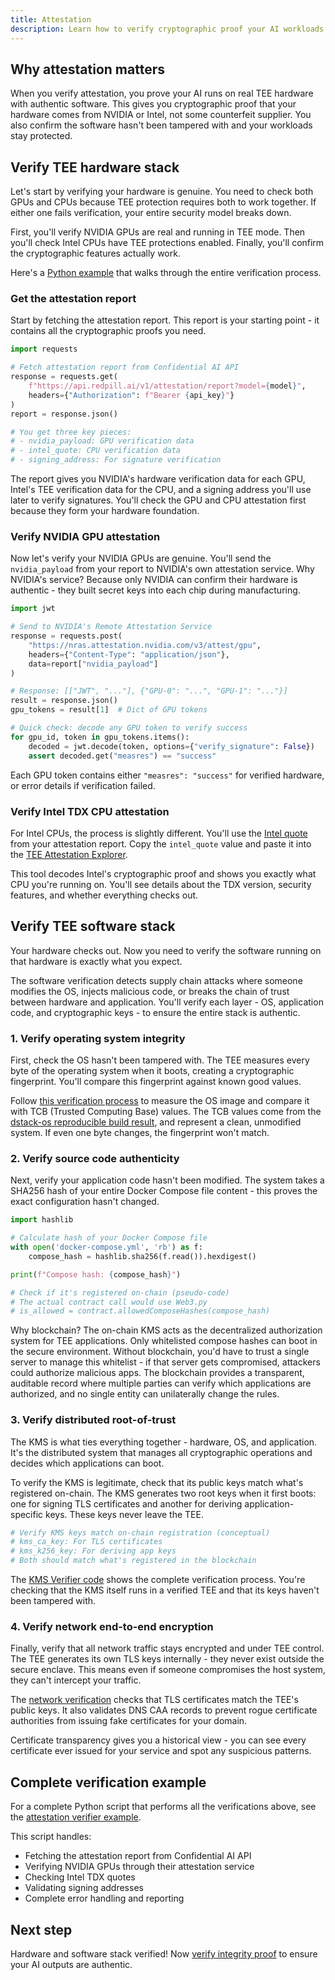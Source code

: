 ```yaml
---
title: Attestation
description: Learn how to verify cryptographic proof your AI workloads run in genuine TEE hardware with verified software
---
```


## Why attestation matters

When you verify attestation, you prove your AI runs on real TEE hardware with authentic software. This gives you cryptographic proof that your hardware comes from NVIDIA or Intel, not some counterfeit supplier. You also confirm the software hasn't been tampered with and your workloads stay protected.

## Verify TEE hardware stack

Let's start by verifying your hardware is genuine. You need to check both GPUs and CPUs because TEE protection requires both to work together. If either one fails verification, your entire security model breaks down.

First, you'll verify NVIDIA GPUs are real and running in TEE mode. Then you'll check Intel CPUs have TEE protections enabled. Finally, you'll confirm the cryptographic features actually work.

Here's a [Python example](https://github.com/Phala-Network/confidential-ai-verifier/blob/f606cf8675b6d920cdec49f46c5624cbcd7f2f16/examples/attestation_verifier.py) that walks through the entire verification process.

### Get the attestation report

Start by fetching the attestation report. This report is your starting point - it contains all the cryptographic proofs you need.

```python
import requests

# Fetch attestation report from Confidential AI API
response = requests.get(
    f"https://api.redpill.ai/v1/attestation/report?model={model}",
    headers={"Authorization": f"Bearer {api_key}"}
)
report = response.json()

# You get three key pieces:
# - nvidia_payload: GPU verification data
# - intel_quote: CPU verification data
# - signing_address: For signature verification
```

The report gives you NVIDIA's hardware verification data for each GPU, Intel's TEE verification data for the CPU, and a signing address you'll use later to verify signatures. You'll check the GPU and CPU attestation first because they form your hardware foundation.

### Verify NVIDIA GPU attestation

Now let's verify your NVIDIA GPUs are genuine. You'll send the `nvidia_payload` from your report to NVIDIA's own attestation service. Why NVIDIA's service? Because only NVIDIA can confirm their hardware is authentic - they built secret keys into each chip during manufacturing.

```python
import jwt

# Send to NVIDIA's Remote Attestation Service
response = requests.post(
    "https://nras.attestation.nvidia.com/v3/attest/gpu",
    headers={"Content-Type": "application/json"},
    data=report["nvidia_payload"]
)

# Response: [["JWT", "..."], {"GPU-0": "...", "GPU-1": "..."}]
result = response.json()
gpu_tokens = result[1]  # Dict of GPU tokens

# Quick check: decode any GPU token to verify success
for gpu_id, token in gpu_tokens.items():
    decoded = jwt.decode(token, options={"verify_signature": False})
    assert decoded.get("measres") == "success"
```

Each GPU token contains either `"measres": "success"` for verified hardware, or error details if verification failed.

### Verify Intel TDX CPU attestation

For Intel CPUs, the process is slightly different. You'll use the [Intel quote](https://github.com/Phala-Network/confidential-ai-verifier/blob/f606cf8675b6d920cdec49f46c5624cbcd7f2f16/examples/attestation_verifier.py#L72) from your attestation report. Copy the `intel_quote` value and paste it into the [TEE Attestation Explorer](https://proof.t16z.com/).

This tool decodes Intel's cryptographic proof and shows you exactly what CPU you're running on. You'll see details about the TDX version, security features, and whether everything checks out.

## Verify TEE software stack

Your hardware checks out. Now you need to verify the software running on that hardware is exactly what you expect.

The software verification detects supply chain attacks where someone modifies the OS, injects malicious code, or breaks the chain of trust between hardware and application. You'll verify each layer - OS, application code, and cryptographic keys - to ensure the entire stack is authentic.

### 1. Verify operating system integrity

First, check the OS hasn't been tampered with. The TEE measures every byte of the operating system when it boots, creating a cryptographic fingerprint. You'll compare this fingerprint against known good values.

Follow [this verification process](https://github.com/Phala-Network/dstack-verifier/blob/95689c41/src/verification/osVerification.ts#L13-L27) to measure the OS image and compare it with TCB (Trusted Computing Base) values. The TCB values come from the [dstack-os reproducible build result](https://github.com/Dstack-TEE/meta-dstack?tab=readme-ov-file#reproducible-build-the-guest-image), and represent a clean, unmodified system. If even one byte changes, the fingerprint won't match.

### 2. Verify source code authenticity

Next, verify your application code hasn't been modified. The system takes a SHA256 hash of your entire Docker Compose file content - this proves the exact configuration hasn't changed.

```python
import hashlib

# Calculate hash of your Docker Compose file
with open('docker-compose.yml', 'rb') as f:
    compose_hash = hashlib.sha256(f.read()).hexdigest()

print(f"Compose hash: {compose_hash}")

# Check if it's registered on-chain (pseudo-code)
# The actual contract call would use Web3.py
# is_allowed = contract.allowedComposeHashes(compose_hash)
```

Why blockchain? The on-chain KMS acts as the decentralized authorization system for TEE applications. Only whitelisted compose hashes can boot in the secure environment. Without blockchain, you'd have to trust a single server to manage this whitelist - if that server gets compromised, attackers could authorize malicious apps. The blockchain provides a transparent, auditable record where multiple parties can verify which applications are authorized, and no single entity can unilaterally change the rules.

### 3. Verify distributed root-of-trust

The KMS is what ties everything together - hardware, OS, and application. It's the distributed system that manages all cryptographic operations and decides which applications can boot.

To verify the KMS is legitimate, check that its public keys match what's registered on-chain. The KMS generates two root keys when it first boots: one for signing TLS certificates and another for deriving application-specific keys. These keys never leave the TEE.

```python
# Verify KMS keys match on-chain registration (conceptual)
# kms_ca_key: For TLS certificates
# kms_k256_key: For deriving app keys
# Both should match what's registered in the blockchain
```

The [KMS Verifier code](https://github.com/Phala-Network/dstack-verifier/blob/95689c415cad165033c700979cd26225c56c8d1c/src/verifiers/kmsVerifier.ts#L27) shows the complete verification process. You're checking that the KMS itself runs in a verified TEE and that its keys haven't been tampered with.

### 4. Verify network end-to-end encryption

Finally, verify that all network traffic stays encrypted and under TEE control. The TEE generates its own TLS keys internally - they never exist outside the secure enclave. This means even if someone compromises the host system, they can't intercept your traffic.

The [network verification](https://github.com/Phala-Network/dstack-verifier/blob/7d2f5acc04e498dced91334a1b5424040b44535e/src/verifiers/gatewayVerifier.ts#L40) checks that TLS certificates match the TEE's public keys. It also validates DNS CAA records to prevent rogue certificate authorities from issuing fake certificates for your domain.

Certificate transparency gives you a historical view - you can see every certificate ever issued for your service and spot any suspicious patterns.

## Complete verification example

For a complete Python script that performs all the verifications above, see the [attestation verifier example](https://github.com/Phala-Network/confidential-ai-verifier/blob/f606cf8675b6d920cdec49f46c5624cbcd7f2f16/examples/attestation_verifier.py).

This script handles:
- Fetching the attestation report from Confidential AI API
- Verifying NVIDIA GPUs through their attestation service
- Checking Intel TDX quotes
- Validating signing addresses
- Complete error handling and reporting

## Next step

Hardware and software stack verified! Now [verify integrity proof](./verify-signature) to ensure your AI outputs are authentic.
